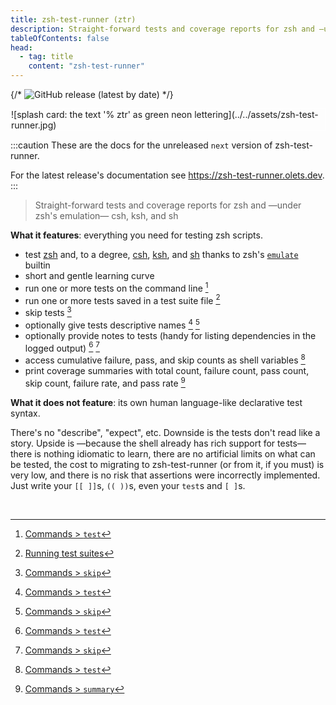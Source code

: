 ```yaml
---
title: zsh-test-runner (ztr)
description: Straight-forward tests and coverage reports for zsh and —under zsh's emulation— csh, ksh, and sh
tableOfContents: false
head:
  - tag: title
    content: "zsh-test-runner"
---
```


{/* ![GitHub release (latest by date)](https://img.shields.io/github/v/release/olets/zsh-test-runner) */}

<div style="border: 1px solid #fff">![splash card: the text '% ztr' as green neon lettering](../../assets/zsh-test-runner.jpg)</div>

:::caution
These are the docs for the unreleased `next` version of zsh-test-runner.

For the latest release's documentation see <a href="https://zsh-test-runner.olets.dev">https://zsh-test-runner.olets.dev</a>.
:::

> Straight-forward tests and coverage reports for zsh and —under zsh's emulation— csh, ksh, and sh

**What it features**: everything you need for testing zsh scripts.

-   test [zsh](https://www.zsh.org/) and, to a degree, [csh](https://en.wikipedia.org/wiki/C_shell), [ksh](http://kornshell.com/), and [sh](https://en.wikipedia.org/wiki/Bourne_shell) thanks to zsh's [`emulate`](https://zsh.sourceforge.io/Doc/Release/Shell-Builtin-Commands.html) builtin
-   short and gentle learning curve
-   run one or more tests on the command line [^1]
-   run one or more tests saved in a test suite file [^2]
-   skip tests [^3]
-   optionally give tests descriptive names [^1] [^3]
-   optionally provide notes to tests (handy for listing dependencies in the logged output) [^1] [^3]
-   access cumulative failure, pass, and skip counts as shell variables [^1]
-   print coverage summaries with total count, failure count, pass count, skip count, failure rate, and pass rate [^4]

**What it does not feature**: its own human language-like declarative test syntax.

There's no "describe", "expect", etc. Downside is the tests don't read like a story. Upside is —because the shell already has rich support for tests— there is nothing idiomatic to learn, there are no artificial limits on what can be tested, the cost to migrating to zsh-test-runner (or from it, if you must) is very low, and there is no risk that assertions were incorrectly implemented. Just write your `[[ ]]`s, `(( ))`s, even your `test`s and `[ ]`s.

&nbsp;

[^1]: [Commands > `test`](/reference/commands/#test)
[^2]: [Running test suites](/usage/test-suites)
[^3]: [Commands > `skip`](/reference/commands/#skip)
[^4]: [Commands > `summary`](/reference/commands/#summary)